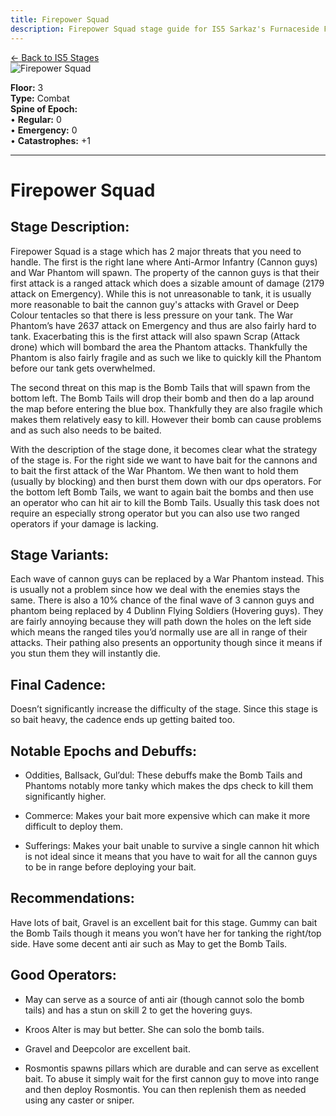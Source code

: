 ```yaml
---
title: Firepower Squad
description: Firepower Squad stage guide for IS5 Sarkaz's Furnaceside Fables
---
```


<div class="back-button-container">
  <a href="/is5-sarkaz/stages/" class="back-button">
    <span class="back-arrow">←</span>
    <span class="back-text">Back to IS5 Stages</span>
  </a>
</div>


<img src="/stages/is5/firepower-squad.png" alt="Firepower Squad" />

**Floor:** 3  
**Type:** Combat  
**Spine of Epoch:**<br />
• **Regular:** 0<br />
• **Emergency:** 0<br />
• **Catastrophes:** +1

---

# Firepower Squad

## Stage Description:

Firepower Squad is a stage which has 2 major threats that you need to handle. The first is the right lane where Anti-Armor Infantry (Cannon guys) and War Phantom will spawn. The property of the cannon guys is that their first attack is a ranged attack which does a sizable amount of damage (2179 attack on Emergency). While this is not unreasonable to tank, it is usually more reasonable to bait the cannon guy's attacks with Gravel or Deep Colour tentacles so that there is less pressure on your tank. The War Phantom’s have 2637 attack on Emergency and thus are also fairly hard to tank. Exacerbating this is the first attack will also spawn Scrap (Attack drone) which will bombard the area the Phantom attacks. Thankfully the Phantom is also fairly fragile and as such we like to quickly kill the Phantom before our tank gets overwhelmed. 

The second threat on this map is the Bomb Tails that will spawn from the bottom left. The Bomb Tails will drop their bomb and then do a lap around the map before entering the blue box. Thankfully they are also fragile which makes them relatively easy to kill. However their bomb can cause problems and as such also needs to be baited.

With the description of the stage done, it becomes clear what the strategy of the stage is. For the right side we want to have bait for the cannons and to bait the first attack of the War Phantom. We then want to hold them (usually by blocking) and then burst them down with our dps operators. For the bottom left Bomb Tails, we want to again bait the bombs and then use an operator who can hit air to kill the Bomb Tails. Usually this task does not require an especially strong operator but you can also use two ranged operators if your damage is lacking.

## Stage Variants:

Each wave of cannon guys can be replaced by a War Phantom instead. This is usually not a problem since how we deal with the enemies stays the same. There is also a 10% chance of the final wave of 3 cannon guys and phantom being replaced by 4 Dublinn Flying Soldiers (Hovering guys). They are fairly annoying because they will path down the holes on the left side which means the ranged tiles you’d normally use are all in range of their attacks. Their pathing also presents an opportunity though since it means if you stun them they will instantly die. 

## Final Cadence:

Doesn’t significantly increase the difficulty of the stage. Since this stage is so bait heavy, the cadence ends up getting baited too.

## Notable Epochs and Debuffs:

- Oddities, Ballsack, Gul’dul: These debuffs make the Bomb Tails and Phantoms notably more tanky which makes the dps check to kill them significantly higher. 

- Commerce: Makes your bait more expensive which can make it more difficult to deploy them. 

- Sufferings: Makes your bait unable to survive a single cannon hit which is not ideal since it means that you have to wait for all the cannon guys to be in range before deploying your bait.

## Recommendations:

Have lots of bait, Gravel is an excellent bait for this stage. Gummy can bait the Bomb Tails though it means you won’t have her for tanking the right/top side. Have some decent anti air such as May to get the Bomb Tails.

## Good Operators:

- May can serve as a source of anti air (though cannot solo the bomb tails) and has a stun on skill 2 to get the hovering guys.

- Kroos Alter is may but better. She can solo the bomb tails. 

- Gravel and Deepcolor are excellent bait.

- Rosmontis spawns pillars which are durable and can serve as excellent bait. To abuse it simply wait for the first cannon guy to move into range and then deploy Rosmontis. You can then replenish them as needed using any caster or sniper.





